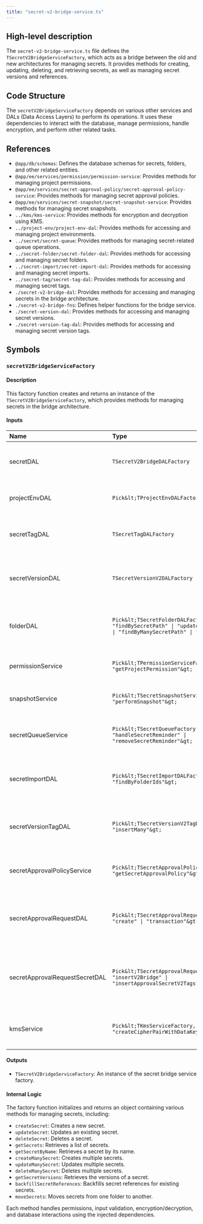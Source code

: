 ```yaml
---
title: "secret-v2-bridge-service.ts"
---
```


## High-level description
The `secret-v2-bridge-service.ts` file defines the `TSecretV2BridgeServiceFactory`, which acts as a bridge between the old and new architectures for managing secrets. It provides methods for creating, updating, deleting, and retrieving secrets, as well as managing secret versions and references.

## Code Structure
The `secretV2BridgeServiceFactory` depends on various other services and DALs (Data Access Layers) to perform its operations. It uses these dependencies to interact with the database, manage permissions, handle encryption, and perform other related tasks.

## References
- `@app/db/schemas`: Defines the database schemas for secrets, folders, and other related entities.
- `@app/ee/services/permission/permission-service`: Provides methods for managing project permissions.
- `@app/ee/services/secret-approval-policy/secret-approval-policy-service`: Provides methods for managing secret approval policies.
- `@app/ee/services/secret-snapshot/secret-snapshot-service`: Provides methods for managing secret snapshots.
- `../kms/kms-service`: Provides methods for encryption and decryption using KMS.
- `../project-env/project-env-dal`: Provides methods for accessing and managing project environments.
- `../secret/secret-queue`: Provides methods for managing secret-related queue operations.
- `../secret-folder/secret-folder-dal`: Provides methods for accessing and managing secret folders.
- `../secret-import/secret-import-dal`: Provides methods for accessing and managing secret imports.
- `../secret-tag/secret-tag-dal`: Provides methods for accessing and managing secret tags.
- `./secret-v2-bridge-dal`: Provides methods for accessing and managing secrets in the bridge architecture.
- `./secret-v2-bridge-fns`: Defines helper functions for the bridge service.
- `./secret-version-dal`: Provides methods for accessing and managing secret versions.
- `./secret-version-tag-dal`: Provides methods for accessing and managing secret version tags.

## Symbols

### `secretV2BridgeServiceFactory`
#### Description
This factory function creates and returns an instance of the `TSecretV2BridgeServiceFactory`, which provides methods for managing secrets in the bridge architecture.

#### Inputs
| Name | Type | Description |
|:-----|:-----|:------------|
| secretDAL | `TSecretV2BridgeDALFactory` | DAL for accessing and managing secrets. |
| projectEnvDAL | `Pick&lt;TProjectEnvDALFactory, "findOne"&gt;` | DAL for accessing project environments. |
| secretTagDAL | `TSecretTagDALFactory` | DAL for accessing and managing secret tags. |
| secretVersionDAL | `TSecretVersionV2DALFactory` | DAL for accessing and managing secret versions. |
| folderDAL | `Pick&lt;TSecretFolderDALFactory, "findBySecretPath" \| "updateById" \| "findById" \| "findByManySecretPath" \| "find"&gt;` | DAL for accessing and managing secret folders. |
| permissionService | `Pick&lt;TPermissionServiceFactory, "getProjectPermission"&gt;` | Service for managing project permissions. |
| snapshotService | `Pick&lt;TSecretSnapshotServiceFactory, "performSnapshot"&gt;` | Service for managing secret snapshots. |
| secretQueueService | `Pick&lt;TSecretQueueFactory, "syncSecrets" \| "handleSecretReminder" \| "removeSecretReminder"&gt;` | Service for managing secret-related queue operations. |
| secretImportDAL | `Pick&lt;TSecretImportDALFactory, "find" \| "findByFolderIds"&gt;` | DAL for accessing and managing secret imports. |
| secretVersionTagDAL | `Pick&lt;TSecretVersionV2TagDALFactory, "insertMany"&gt;` | DAL for accessing and managing secret version tags. |
| secretApprovalPolicyService | `Pick&lt;TSecretApprovalPolicyServiceFactory, "getSecretApprovalPolicy"&gt;` | Service for managing secret approval policies. |
| secretApprovalRequestDAL | `Pick&lt;TSecretApprovalRequestDALFactory, "create" \| "transaction"&gt;` | DAL for accessing and managing secret approval requests. |
| secretApprovalRequestSecretDAL | `Pick&lt;TSecretApprovalRequestSecretDALFactory, "insertV2Bridge" \| "insertApprovalSecretV2Tags"&gt;` | DAL for accessing and managing secret approval request secrets. |
| kmsService | `Pick&lt;TKmsServiceFactory, "createCipherPairWithDataKey"&gt;` | Service for encryption and decryption using KMS. |

#### Outputs
- `TSecretV2BridgeServiceFactory`: An instance of the secret bridge service factory.

#### Internal Logic
The factory function initializes and returns an object containing various methods for managing secrets, including:
- `createSecret`: Creates a new secret.
- `updateSecret`: Updates an existing secret.
- `deleteSecret`: Deletes a secret.
- `getSecrets`: Retrieves a list of secrets.
- `getSecretByName`: Retrieves a secret by its name.
- `createManySecret`: Creates multiple secrets.
- `updateManySecret`: Updates multiple secrets.
- `deleteManySecret`: Deletes multiple secrets.
- `getSecretVersions`: Retrieves the versions of a secret.
- `backfillSecretReferences`: Backfills secret references for existing secrets.
- `moveSecrets`: Moves secrets from one folder to another.

Each method handles permissions, input validation, encryption/decryption, and database interactions using the injected dependencies.
